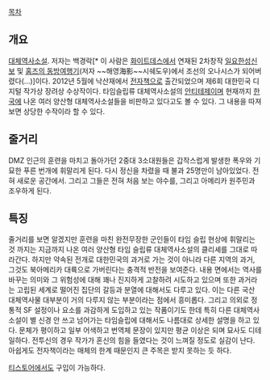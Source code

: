 [[목차]]
== 개요 ==
[[대체역사소설]]. 저자는 백경락[* 이 사람은 [[화이트데스]]에서 연재된 2차창작 [[일요한성신보]] 및 [[홈즈의 동방여행기]](저자 ~~해영海影~~시쉐도우)에서 조선의 오나시스가 되어버렸다(...)]이다. 2012년 5월에 낙산재에서 [[전자책]]으로 출간되었으며 제6회 대한민국 디지털 작가상 장려상 수상작이다. 
타임슬립류 대체역사소설의 [[안티테제]]이며 현재까지 [[한국]]에 나온 여러 양산형 대체역사소설들을 비판하고 있다고도 볼 수 있다. 그 내용을 따져보면 상당한 수작이라 할 수 있다. 

== 줄거리 ==
DMZ 인근의 훈련을 마치고 돌아가던 2중대 3소대원들은 갑작스럽게 발생한 폭우와 기묘한 푸른 번개에 휘말리게 된다. 다시 정신을 차렸을 때 불과 25명만이 남아있었다. 전혀 새로운 공간에서. 그리고 그들은 전혀 처음 보는 야수를, 그리고 아메리카 원주민과 조우하게 된다. 

== 특징 ==
줄거리를 보면 알겠지만 훈련을 마친 완전무장한 군인들이 타임 슬립 현상에 휘말리는 것 까지는 지금까지 나온 여러 양산형 타임 슬립류 대체역사소설의 클리셰를 그대로 따라간다. 하지만 약속된 전개로 대한민국의 과거로 가는 것이 아니라 다른 지역의 과거, 그것도 북아메리카 대륙으로 가버린다는 충격적 반전을 보여준다. 
내용 면에서는 역사를 바꾸는 의미와 그 위험성에 대해 꽤나 진지하게 고찰하려 시도하고 있으며 또한 과거라는 고립된 세계로 떨어진 집단의 갈등과 분열에 대해서도 다루고 있다. 
이는 다른 국산 대체역사물 대부분이 거의 다루지 않는 부분이라는 점에서 흥미롭다. 그리고 의외로 정통적 SF 설정이나 요소를 과감하게 도입하고 있는 작품이기도 한데 특히 다른 대체역사소설이 별 신경 안 쓰고 넘어가는 타임슬립에 대해서도 나름대로 상세한 설명을 하고 있다.
문체가 평이하고 일부 어색하고 번역체 문장이 있지만 평균 이상은 되며 묘사도 디테일하다. 전투신의 경우 작가가 혼신의 힘을 들였다는 것이 느껴질 정도로 실감이 난다. 
아쉽게도 전자책이라는 매체의 한계 때문인지 큰 주목은 받지 못하는 듯 하다.

[[티스토어]]에서도 구입이 가능하다.

